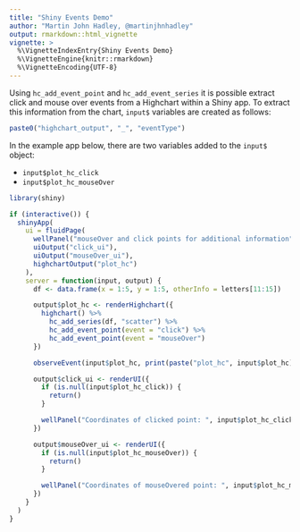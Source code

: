 ```yaml
---
title: "Shiny Events Demo"
author: "Martin John Hadley, @martinjhnhadley"
output: rmarkdown::html_vignette
vignette: >
  %\VignetteIndexEntry{Shiny Events Demo}
  %\VignetteEngine{knitr::rmarkdown}
  %\VignetteEncoding{UTF-8}
---
```


Using `hc_add_event_point` and `hc_add_event_series` it is possible extract click and mouse over events from a Highchart within a Shiny app. To extract this information from the chart, `input$` variables are created as follows:

```r
paste0("highchart_output", "_", "eventType")
```

In the example app below, there are two variables added to the `input$` object:

- `input$plot_hc_click`
- `input$plot_hc_mouseOver`

```r
library(shiny)

if (interactive()) {
  shinyApp(
    ui = fluidPage(
      wellPanel("mouseOver and click points for additional information"),
      uiOutput("click_ui"),
      uiOutput("mouseOver_ui"),
      highchartOutput("plot_hc")
    ),
    server = function(input, output) {
      df <- data.frame(x = 1:5, y = 1:5, otherInfo = letters[11:15])

      output$plot_hc <- renderHighchart({
        highchart() %>%
          hc_add_series(df, "scatter") %>%
          hc_add_event_point(event = "click") %>%
          hc_add_event_point(event = "mouseOver")
      })

      observeEvent(input$plot_hc, print(paste("plot_hc", input$plot_hc)))

      output$click_ui <- renderUI({
        if (is.null(input$plot_hc_click)) {
          return()
        }

        wellPanel("Coordinates of clicked point: ", input$plot_hc_click$x, input$plot_hc_click$y)
      })

      output$mouseOver_ui <- renderUI({
        if (is.null(input$plot_hc_mouseOver)) {
          return()
        }

        wellPanel("Coordinates of mouseOvered point: ", input$plot_hc_mouseOver$x, input$plot_hc_mouseOver$y)
      })
    }
  )
}
```

